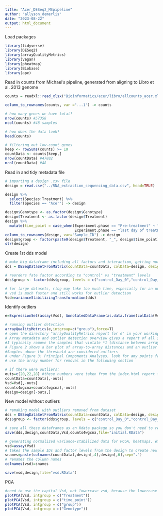 ```yaml
---
title: "Acer_DESeq2_MSpipeline"
author: "allyson_demerlis"
date: "2023-08-22"
output: html_document
---
```

Load packages
```r
library(tidyverse)
library(DESeq2)
library(arrayQualityMetrics)
library(vegan)
library(pheatmap)
library(Biobase)
library(ape)
```


Read in counts from Michael's pipeline, generated from aligning to Libro et al. 2013 genome
```r
counts = readxl::read_xlsx("Bioinformatics/acer/libro/allcounts_acer.xlsx")

column_to_rownames(counts, var ="...1") -> counts

# how many genes we have total?
nrow(counts) #57358
ncol(counts) #48 samples

# how does the data look? 
head(counts)

# filtering out low-count genes
keep <- rowSums(counts) >= 10
countData <- counts[keep,]
nrow(countData) #47882
ncol(countData) #48
```


Read in and tidy metadata file
```r
# importing a design .csv file
design = read.csv("../RNA_extraction_sequencing_data.csv", head=TRUE)

design %>% 
  select(Species:Treatment) %>% 
  filter(Species == "Acer") -> design

design$Genotype <- as.factor(design$Genotype)
design$Treatment <- as.factor(design$Treatment)
design %>% 
  mutate(time_point = case_when(Experiment.phase == "Pre-treatment" ~ "Day_0",
                                Experiment.phase == "last day of treatment" ~ "Day_29")) -> design
column_to_rownames(design, var="Sample_ID") -> design
design$group <- factor(paste0(design$Treatment, "_", design$time_point))
str(design)
```


Create 1st dds model
```r
# make big dataframe including all factors and interaction, getting normalized data for outlier detection
dds = DESeqDataSetFromMatrix(countData=countData, colData=design, design=~ group)

# reorders fate factor according to "control" vs "treatment" levels
dds$group <- factor(dds$group, levels = c("control_Day_0","control_Day_29","variable_Day_0","variable_Day_29"))

# for large datasets, rlog may take too much time, especially for an unfiltered dataframe
# vsd is much faster and still works for outlier detection
Vsd=varianceStabilizingTransformation(dds)
```


Identify outliers
```r
e=ExpressionSet(assay(Vsd), AnnotatedDataFrame(as.data.frame(colData(Vsd))))

# running outlier detection
arrayQualityMetrics(e,intgroup=c("group"),force=T)
# open the directory "arrayQualityMetrics report for e" in your working directory and open index.html
# Array metadata and outlier detection overview gives a report of all samples, and which are likely outliers according to the 3 methods tested.
#I typically remove the samples that violate *1 (distance between arrays).
# Figure 2 shows a bar plot of array-to-array distances and an outlier detection threshold based on your samples. 
#Samples above the threshold are considered outliers
# under Figure 3: Principal Components Analyses, look for any points far away from the rest of the sample cluster
# use the array number for removal in the following section

# if there were outliers:
outs=c(20,22,28) #these numbers were taken from the index.html report from arrayQualityMetrics Figure 2 "Outlier detection"
countData=countData[,-outs]
Vsd=Vsd[,-outs]
counts4wgcna=counts4wgcna[,-outs]
design=design[-outs,]
```


New model without outliers
```r
# remaking model with outliers removed from dataset
dds = DESeqDataSetFromMatrix(countData=countData, colData=design, design=~ group)
dds$group <- factor(dds$group, levels = c("control_Day_0","control_Day_29","variable_Day_0","variable_Day_29"))

# save all these dataframes as an Rdata package so you don't need to rerun each time
save(dds,design,countData,Vsd,counts4wgcna,file="initial.RData")

# generating normalized variance-stabilized data for PCoA, heatmaps, etc
vsd=assay(Vsd)
# takes the sample IDs and factor levels from the design to create new column names for the dataframe
snames=paste(colnames(countData),design[,4],design[,6],sep=".")
# renames the column names
colnames(vsd)=snames

save(vsd,design,file="vsd.RData")
```


PCA
```r
#need to use the capital Vsd, not lowercase vsd, because the lowercase one was converted to a matrix for PCoA, heatmaps
plotPCA(Vsd, intgroup = c("Treatment"))
plotPCA(Vsd, intgroup = c("time_point"))
plotPCA(Vsd, intgroup = c("group"))
plotPCA(Vsd, intgroup = c("Genotype"))
```




